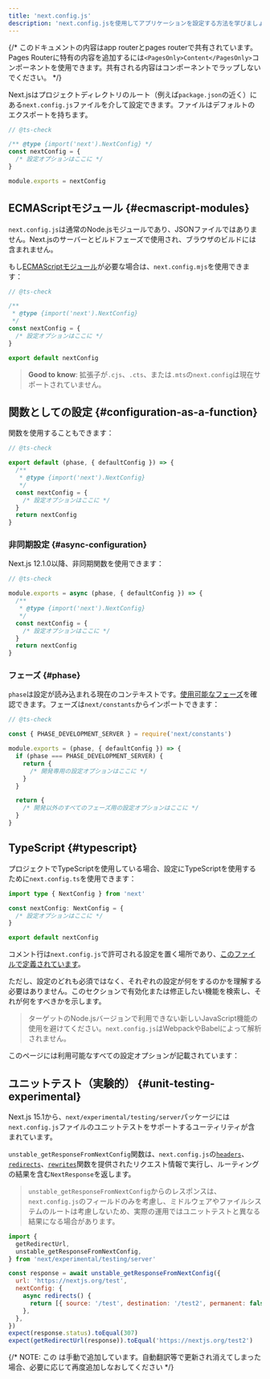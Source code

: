 ```yaml
---
title: 'next.config.js'
description: 'next.config.jsを使用してアプリケーションを設定する方法を学びましょう。'
---
```


{/* このドキュメントの内容はapp routerとpages routerで共有されています。Pages Routerに特有の内容を追加するには`<PagesOnly>Content</PagesOnly>`コンポーネントを使用できます。共有される内容はコンポーネントでラップしないでください。 */}

Next.jsはプロジェクトディレクトリのルート（例えば`package.json`の近く）にある`next.config.js`ファイルを介して設定できます。ファイルはデフォルトのエクスポートを持ちます。

```js title="next.config.js"
// @ts-check

/** @type {import('next').NextConfig} */
const nextConfig = {
  /* 設定オプションはここに */
}

module.exports = nextConfig
```

## ECMAScriptモジュール {#ecmascript-modules}

`next.config.js`は通常のNode.jsモジュールであり、JSONファイルではありません。Next.jsのサーバーとビルドフェーズで使用され、ブラウザのビルドには含まれません。

もし[ECMAScriptモジュール](https://nodejs.org/api/esm.html)が必要な場合は、`next.config.mjs`を使用できます：

```js title="next.config.mjs"
// @ts-check

/**
 * @type {import('next').NextConfig}
 */
const nextConfig = {
  /* 設定オプションはここに */
}

export default nextConfig
```

> **Good to know**: 拡張子が`.cjs`、`.cts`、または`.mts`の`next.config`は現在サポートされていません。

## 関数としての設定 {#configuration-as-a-function}

関数を使用することもできます：

```js title="next.config.mjs"
// @ts-check

export default (phase, { defaultConfig }) => {
  /**
   * @type {import('next').NextConfig}
   */
  const nextConfig = {
    /* 設定オプションはここに */
  }
  return nextConfig
}
```

### 非同期設定 {#async-configuration}

Next.js 12.1.0以降、非同期関数を使用できます：

```js title="next.config.js"
// @ts-check

module.exports = async (phase, { defaultConfig }) => {
  /**
   * @type {import('next').NextConfig}
   */
  const nextConfig = {
    /* 設定オプションはここに */
  }
  return nextConfig
}
```

### フェーズ {#phase}

`phase`は設定が読み込まれる現在のコンテキストです。[使用可能なフェーズ](https://github.com/vercel/next.js/blob/5e6b008b561caf2710ab7be63320a3d549474a5b/packages/next/shared/lib/constants.ts#L19-L23)を確認できます。フェーズは`next/constants`からインポートできます：

```js title="next.config.js"
// @ts-check

const { PHASE_DEVELOPMENT_SERVER } = require('next/constants')

module.exports = (phase, { defaultConfig }) => {
  if (phase === PHASE_DEVELOPMENT_SERVER) {
    return {
      /* 開発専用の設定オプションはここに */
    }
  }

  return {
    /* 開発以外のすべてのフェーズ用の設定オプションはここに */
  }
}
```

## TypeScript {#typescript}

プロジェクトでTypeScriptを使用している場合、設定にTypeScriptを使用するために`next.config.ts`を使用できます：

```ts title="next.config.ts"
import type { NextConfig } from 'next'

const nextConfig: NextConfig = {
  /* 設定オプションはここに */
}

export default nextConfig
```

コメント行は`next.config.js`で許可される設定を置く場所であり、[このファイルで定義されています](https://github.com/vercel/next.js/blob/canary/packages/next/src/server/config-shared.ts)。

ただし、設定のどれも必須ではなく、それぞれの設定が何をするのかを理解する必要はありません。このセクションで有効化または修正したい機能を検索し、それが何をすべきかを示します。

> ターゲットのNode.jsバージョンで利用できない新しいJavaScript機能の使用を避けてください。`next.config.js`はWebpackやBabelによって解析されません。

このページには利用可能なすべての設定オプションが記載されています：

## ユニットテスト（実験的） {#unit-testing-experimental}

Next.js 15.1から、`next/experimental/testing/server`パッケージには`next.config.js`ファイルのユニットテストをサポートするユーティリティが含まれています。

`unstable_getResponseFromNextConfig`関数は、`next.config.js`の[`headers`](/docs/app/api-reference/config/next-config-js/headers)、[`redirects`](/docs/app/api-reference/config/next-config-js/redirects)、[`rewrites`](/docs/app/api-reference/config/next-config-js/rewrites)関数を提供されたリクエスト情報で実行し、ルーティングの結果を含む`NextResponse`を返します。

> `unstable_getResponseFromNextConfig`からのレスポンスは、`next.config.js`のフィールドのみを考慮し、ミドルウェアやファイルシステムのルートは考慮しないため、実際の運用ではユニットテストと異なる結果になる場合があります。

```js
import {
  getRedirectUrl,
  unstable_getResponseFromNextConfig,
} from 'next/experimental/testing/server'

const response = await unstable_getResponseFromNextConfig({
  url: 'https://nextjs.org/test',
  nextConfig: {
    async redirects() {
      return [{ source: '/test', destination: '/test2', permanent: false }]
    },
  },
})
expect(response.status).toEqual(307)
expect(getRedirectUrl(response)).toEqual('https://nextjs.org/test2')
```

{/* NOTE: この <DocCardList /> は手動で追加しています。自動翻訳等で更新され消えてしまった場合、必要に応じて再度追加しなおしてください */}

<DocCardList />
